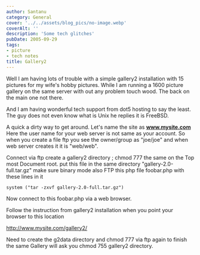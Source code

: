 ```yaml
---
author: Santanu
category: General
cover: '../../assets/blog_pics/no-image.webp'
coverAlt: ''
description: 'Some tech glitches'
pubDate: 2005-09-29
tags:
- picture
- tech notes
title: Gallery2
---
```

Well I am having lots of trouble with a simple gallery2 installation with 15 pictures for my wife's hobby pictures. While I am running a 1600 picture gallery on the same server with out any problem touch wood. The back on the main one not there.  
  
And I am having wonderful tech support from dot5 hosting to say the least. The guy does not even know what is Unix he replies it is FreeBSD.  
  
A quick a dirty way to get around. Let's name the site as **www.mysite.com** Here the user name for your web server is not same as your account. So when you create a file ftp you see the owner/group as "joe/joe" and when web server creates it it is "web/web".  
  
Connect via ftp create a gallery2 directory ; chmod 777 the same on the
Top most Document root.  put this file in the same directory "gallery-2.0-full.tar.gz" make sure
binary mode also FTP this php file foobar.php with these lines in it  
````
system ("tar -zxvf gallery-2.0-full.tar.gz")   
````
Now connect to this foobar.php via a web browser.  
  
Follow the instruction from gallery2 installation when you point your
browser to this location  
  
http://www.mysite.com/gallery2/  
  
Need to create the g2data directory and chmod 777 via ftp again to finish the same Gallery will ask you chmod 755 gallery2 directory.